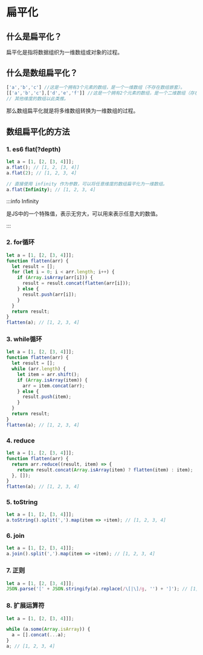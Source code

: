 # 扁平化

## 什么是扁平化？

扁平化是指将数据组织为一维数组或对象的过程。

## 什么是数组扁平化？

```js
['a','b','c'] //这是一个拥有3个元素的数组，是一个一维数组（不存在数组嵌套）。
[['a','b','c'],['d','e','f']] //这是一个拥有2个元素的数组，是一个二维数组（存在数组嵌套）。
// 其他维度的数组以此类推。
```

那么数组扁平化就是将多维数组转换为一维数组的过程。

## 数组扁平化的方法

### 1. es6 flat(?depth)

```js
let a = [1, [2, [3, 4]]];
a.flat(); // [1, 2, [3, 4]]
a.flat(2); // [1, 2, 3, 4]

// 直接使用 infinity 作为参数，可以将任意维度的数组扁平化为一维数组。
a.flat(Infinity); // [1, 2, 3, 4]
```
:::info Infinity

是JS中的一个特殊值，表示无穷大，可以用来表示任意大的数值。

:::

### 2. for循环

```js
let a = [1, [2, [3, 4]]];
function flatten(arr) {
  let result = [];
  for (let i = 0; i < arr.length; i++) {
    if (Array.isArray(arr[i])) {
      result = result.concat(flatten(arr[i]));
    } else {
      result.push(arr[i]);
    }
  }
  return result;
}
flatten(a); // [1, 2, 3, 4]
```

### 3. while循环

```js
let a = [1, [2, [3, 4]]];
function flatten(arr) {
  let result = [];
  while (arr.length) {
    let item = arr.shift();
    if (Array.isArray(item)) {
      arr = item.concat(arr);
    } else {
      result.push(item);
    }
  }
  return result;
}
flatten(a); // [1, 2, 3, 4]
```

### 4. reduce

```js
let a = [1, [2, [3, 4]]];
function flatten(arr) {
  return arr.reduce((result, item) => {
    return result.concat(Array.isArray(item) ? flatten(item) : item);
  }, []);
}
flatten(a); // [1, 2, 3, 4]
```

### 5. toString

```js
let a = [1, [2, [3, 4]]];
a.toString().split(',').map(item => +item); // [1, 2, 3, 4]
```

### 6. join

```js
let a = [1, [2, [3, 4]]];
a.join().split(',').map(item => +item); // [1, 2, 3, 4]
```

### 7. 正则
```js
let a = [1, [2, [3, 4]]];
JSON.parse('[' + JSON.stringify(a).replace(/\[|\]/g, '') + ']'); // [1, 2, 3, 4]
```

### 8. 扩展运算符
```js
let a = [1, [2, [3, 4]]];

while (a.some(Array.isArray)) {
  a = [].concat(...a);
}
a; // [1, 2, 3, 4]
```
